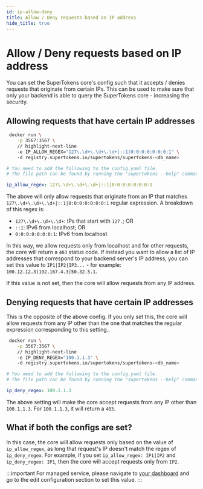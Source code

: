 ```yaml
---
id: ip-allow-deny
title: Allow / Deny requests based on IP address
hide_title: true
---
```


<!-- COPY DOCS -->
<!-- ./community/common-customizations/core/ip-allow-deny.mdx -->


# Allow / Deny requests based on IP address

You can set the SuperTokens core's config such that it accepts / denies requests that originate from certain IPs. This can be used to make sure that only your backend is able to query the SuperTokens core - increasing the security.

## Allowing requests that have certain IP addresses

<SelfHostedTabs>
<TabItem value="with-docker">

```bash
 docker run \
    -p 3567:3567 \
    // highlight-next-line
    -e IP_ALLOW_REGEX="127\.\d+\.\d+\.\d+|::1|0:0:0:0:0:0:0:1" \ 
    -d registry.supertokens.io/supertokens/supertokens-<db_name>
```
</TabItem>

<TabItem value="without-docker">

```yaml
# You need to add the following to the config.yaml file.
# The file path can be found by running the "supertokens --help" command

ip_allow_regex: 127\.\d+\.\d+\.\d+|::1|0:0:0:0:0:0:0:1
```
</TabItem>
</SelfHostedTabs>

The above will only allow requests that originate from an IP that matches `127\.\d+\.\d+\.\d+|::1|0:0:0:0:0:0:0:1` regular expression. A breakdown of this regex is:
- `127\.\d+\.\d+\.\d+`: IPs that start with `127.`; OR
- `::1`: IPv6 from localhost; OR
- `0:0:0:0:0:0:0:1`: IPv6 from localhost

In this way, we allow requests only from localhost and for other requests, the core will return a `403` status code. If instead you want to allow a list of IP addresses that correspond to your backend server's IP address, you can set this value to `IP1|IP2|IP3...` - for example: `100.12.12.3|192.167.4.3|50.32.5.1`.

If this value is not set, then the core will allow requests from any IP address.

## Denying requests that have certain IP addresses

This is the opposite of the above config. If you only set this, the core will allow requests from any IP other than the one that matches the regular expression corresponding to this setting..

<SelfHostedTabs>
<TabItem value="with-docker">

```bash
 docker run \
    -p 3567:3567 \
    // highlight-next-line
    -e IP_DENY_REGEX="100.1.1.3" \ 
    -d registry.supertokens.io/supertokens/supertokens-<db_name>
```
</TabItem>

<TabItem value="without-docker">

```yaml
# You need to add the following to the config.yaml file.
# The file path can be found by running the "supertokens --help" command

ip_deny_regex: 100.1.1.3
```
</TabItem>
</SelfHostedTabs>

The above setting will make the core accept requests from any IP other than `100.1.1.3`. For `100.1.1.3`, it will return a `403`.

## What if both the configs are set?

In this case, the core will allow requests only based on the value of `ip_allow_regex`, as long that request's IP doesn't match the regex of `ip_deny_regex`. For example, if you set `ip_allow_regex: IP1|IP2` and `ip_deny_regex: IP1`, then the core will accept requests only from `IP2`.

:::important
For managed service, please navigate to [your dashboard](https://supertokens.com/dashboard) and go to the edit configuration section to set this value.
:::